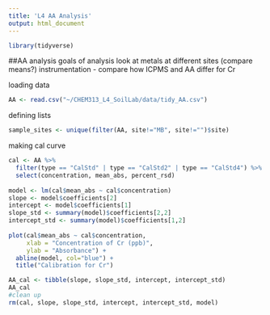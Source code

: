 ```yaml
---
title: 'L4 AA Analysis'
output: html_document
---
```


```r
library(tidyverse)
```

##AA analysis
goals of analysis
look at metals at different sites (compare means?)
instrumentation - compare how ICPMS and AA differ for Cr

loading data
```r
AA <- read.csv("~/CHEM313_L4_SoilLab/data/tidy_AA.csv")
```
defining lists
```r
sample_sites <- unique(filter(AA, site!="MB", site!="")$site)
```
making cal curve
```r
cal <- AA %>%
  filter(type == "CalStd" | type == "CalStd2" | type == "CalStd4") %>%
  select(concentration, mean_abs, percent_rsd)
  
model <- lm(cal$mean_abs ~ cal$concentration)
slope <- model$coefficients[2]
intercept <- model$coefficients[1]
slope_std <- summary(model)$coefficients[2,2]
intercept_std <- summary(model)$coefficients[1,2]
  
plot(cal$mean_abs ~ cal$concentration,
     xlab = "Concentration of Cr (ppb)",
     ylab = "Absorbance") +
  abline(model, col="blue") +
  title("Calibration for Cr")

AA_cal <- tibble(slope, slope_std, intercept, intercept_std)
AA_cal
#clean up
rm(cal, slope, slope_std, intercept, intercept_std, model)
```